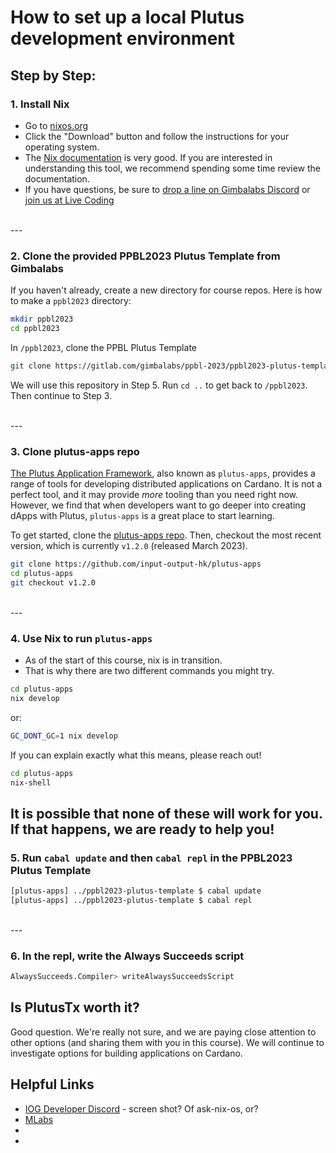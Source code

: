 # How to set up a local Plutus development environment

## Step by Step:

### 1. Install Nix
- Go to [nixos.org](http://nixos.org)
- Click the "Download" button and follow the instructions for your operating system.
- The [Nix documentation](https://nixos.org/learn.html) is very good. If you are interested in understanding this tool, we recommend spending some time review the documentation.
- If you have questions, be sure to [drop a line on Gimbalabs Discord](https://discord.gg/Va7DXqSSn8) or [join us at Live Coding](/live-coding)

<br />
---

### 2. Clone the provided PPBL2023 Plutus Template from Gimbalabs
If you haven't already, create a new directory for course repos. Here is how to make a `ppbl2023` directory:
```bash
mkdir ppbl2023
cd ppbl2023
```

In `/ppbl2023`, clone the PPBL Plutus Template
```bash
git clone https://gitlab.com/gimbalabs/ppbl-2023/ppbl2023-plutus-template
```

We will use this repository in Step 5. Run `cd ..` to get back to `/ppbl2023`. Then continue to Step 3.

<br />
---

### 3. Clone plutus-apps repo
[The Plutus Application Framework](https://github.com/input-output-hk/plutus-apps), also known as `plutus-apps`, provides a range of tools for developing distributed applications on Cardano. It is not a perfect tool, and it may provide *more* tooling than you need right now. However, we find that when developers want to go deeper into creating dApps with Plutus, `plutus-apps` is a great place to start learning.

To get started, clone the [plutus-apps repo](https://github.com/input-output-hk/plutus-apps). Then, checkout the most recent version, which is currently `v1.2.0` (released March 2023).

```bash
git clone https://github.com/input-output-hk/plutus-apps
cd plutus-apps
git checkout v1.2.0
```
<br />
---

### 4. Use Nix to run `plutus-apps`
- As of the start of this course, nix is in transition.
- That is why there are two different commands you might try.

```bash
cd plutus-apps
nix develop
```
or:

```bash
GC_DONT_GC=1 nix develop
```

If you can explain exactly what this means, please reach out!

```bash
cd plutus-apps
nix-shell
```

It is possible that none of these will work for you. If that happens, we are ready to help you!
<br />
---

### 5. Run `cabal update` and then `cabal repl` in the PPBL2023 Plutus Template

```bash
[plutus-apps] ../ppbl2023-plutus-template $ cabal update
[plutus-apps] ../ppbl2023-plutus-template $ cabal repl
```

<br />
---

### 6. In the repl, write the Always Succeeds script
```bash
AlwaysSucceeds.Compiler> writeAlwaysSucceedsScript 
```

## Is PlutusTx worth it?

Good question. We're really not sure, and we are paying close attention to other options (and sharing them with you in this course). We will continue to investigate options for building applications on Cardano.

## Helpful Links

- [IOG Developer Discord]() - screen shot? Of ask-nix-os, or?
- [MLabs]()
- []()
- []()

